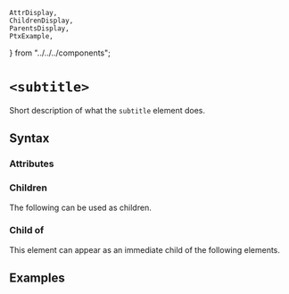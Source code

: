     AttrDisplay,
    ChildrenDisplay,
    ParentsDisplay,
    PtxExample,
} from "../../../components";

# `<subtitle>`

Short description of what the `subtitle` element does.

## Syntax

### Attributes

<AttrDisplay name="subtitle" />

### Children

The following can be used as children.

<ChildrenDisplay name="subtitle" />

### Child of

This element can appear as an immediate child of the following elements.

<ParentsDisplay name="subtitle" />

## Examples

    